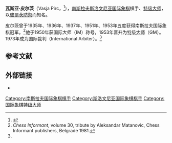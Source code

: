 {{noteTA
|T=zh-hans:瓦斯亚·皮尔茨;zh-hant:瓦斯加·彼爾茨;
|1=zh-hans:皮尔茨;zh-hant:彼爾茨;
|2=zh-hans:瓦斯亚;zh-hant:瓦斯加;
}}
{{Infobox chess biography
| name          = 瓦斯亚·皮尔茨
| image         = Vasja Pirc (1).jpg
| caption       = 摄于1920年代
| birthname     = Vasja Pirc
| country       = {{SFRY}}
| birth_date    = {{Birth date|1907|12|19|mf=yes}}
| birth_place   = {{flag|奧匈帝國}}[[斯洛維尼亞|斯洛維尼亞]]
| death_date    = {{Death date and age|1980|6|02|1907|12|19|mf=yes}}
| death_place   = {{YUG-1945}}
| title         = [[国际象棋特级大师|特级大师]]（1953年）
| worldchampion =
| rating        =
| peakrating    = 
| ranking       =
| peakranking   =
| FideID        = 
}}
'''瓦斯亚·皮尔茨'''（Vasja Pirc，{{bd|1907年|12月19日|1980年|6月2日}}<ref name="Gaige">{{citation
 | last=Gaige | first=Jeremy | author-link=Jeremy Gaige
 | year=1987 | title=Chess Personalia, A Biobibliography
 | publisher=McFarland
 | isbn=0-7864-2353-6
 | page=331}}</ref>），[[南斯拉夫|南斯拉夫]][[斯洛文尼亚|斯洛文尼亚]][[国际象棋|国际象棋]]棋手、[[国际象棋特级大师|特级大师]]，以[[彼爾茨防禦|彼爾茨防禦]]而知名。

皮尔茨曾于1935年、1936年、1937年、1951年、1953年五度获得南斯拉夫国际象棋冠军。<ref>''Chess Informant'', volume 30, tribute by Aleksandar Matanovic, Chess Informant publishers, Belgrade 1981.</ref>他于1950年获国际大师（IM）称号，1953年晋升为[[国际象棋特级大师|特级大师]]（GM）。1973年成为国际裁判（International Arbiter）。<ref name="Gaige"/>

== 参考文献 ==
{{reflist}}

== 外部链接 ==
* {{chessgames player|id=13190}}
{{chess-bio-stub}}
{{Authority control}}
[[Category:南斯拉夫国际象棋棋手|Category:南斯拉夫国际象棋棋手]]
[[Category:斯洛文尼亚国际象棋棋手|Category:斯洛文尼亚国际象棋棋手]]
[[Category:国际象棋特级大师|Category:国际象棋特级大师]]